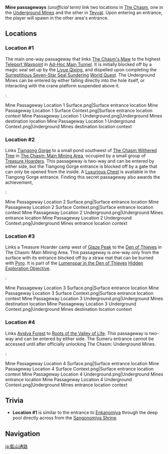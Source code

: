 {{Terminology Infobox
|type      = Exploration
|subregion = The Chasm (Subregion)
|region    = Liyue
}}
'''Mine passageways''' ''(unofficial term)'' link two locations in [[The Chasm (Subregion)|The Chasm]], one in the [[Underground Mines]] and the other in [[Teyvat]]. Upon entering an entrance, the player will spawn in the other area's entrance.

==Locations==
===Location #1===
The main one-way passageway that links [[The Chasm's Maw]] to the highest [[Teleport Waypoint]] in [[Ad-Hoc Main Tunnel]]. It is initially blocked off by a magic seal set up by the [[Liyue Qixing]], and dispelled upon completing the [[Surreptitious Seven-Star Seal Sundering]] [[World Quest]]. The Underground Mines can be entered by either falling directly into the hole itself, or interacting with the crane platform suspended above it.
:<gallery>
Mine Passageway Location 1 Surface.png|Surface entrance location
Mine Passageway Location 1 Surface Context.png|Surface entrance location context
Mine Passageway Location 1 Underground.png|Underground Mines destination location
Mine Passageway Location 1 Underground Context.png|Underground Mines destination location context
</gallery>

===Location #2===
Links [[Tiangong Gorge]] to a small pond southwest of [[The Chasm Withered Tree]] in [[The Chasm: Main Mining Area]], occupied by a small group of [[Treasure Hoarders]]. This passageway is two-way and can be entered by either side, but the Tiangong Gorge entrance is blocked off by a gate that can only be opened from the inside. A [[Chests|Luxurious Chest]] is available in the Tiangong Gorge entrance. Finding this secret passageway also awards the achievement, {{LL|"All We Need Is Some Firewood and Some Vinegar..."|.}}
:<gallery>
Mine Passageway Location 2 Surface.png|Surface entrance location
Mine Passageway Location 2 Surface Context.png|Surface entrance location context
Mine Passageway Location 2 Underground.png|Underground Mines entrance location
Mine Passageway Location 2 Underground Context.png|Underground Mines entrance location context
</gallery>

===Location #3===
Links a Treasure Hoarder camp west of [[Glaze Peak]] to the [[Den of Thieves]] in The Chasm: Main Mining Area. This passageway is one-way only from the surface with its entrance blocked off by a straw mat that can be burned with [[Pyro]]. It is part of the [[Lumenspar in the Den of Thieves]] [[Hidden Exploration Objective]].
:<gallery>
Mine Passageway Location 3 Surface.png|Surface entrance location
Mine Passageway Location 3 Surface Context.png|Surface entrance location context
Mine Passageway Location 3 Underground.png|Underground Mines destination location
Mine Passageway Location 3 Underground Context.png|Underground Mines destination location context
</gallery>

===Location #4===
Links [[Avidya Forest]] to [[Roots of the Valley of Life]]. This passageway is two-way and can be entered by either side. The Sumeru entrance cannot be accessed until after officially unlocking The Chasm: Underground Mines.
:<gallery>
Mine Passageway Location 4 Surface.png|Surface entrance location
Mine Passageway Location 4 Surface Context.png|Surface entrance location context
Mine Passageway Location 4 Underground.png|Underground Mines entrance location
Mine Passageway Location 4 Underground Context.png|Underground Mines entrance location context
</gallery>

==Trivia==
* '''Location #1''' is similar to the entrance to [[Enkanomiya]] through the deep pool directly across from the [[Sangonomiya Shrine]].

==Navigation==
{{Exploration Navbox|Liyue}}

[[ja:鉱山通路]]